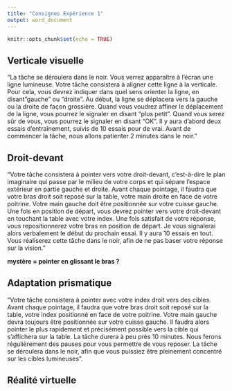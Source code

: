 ```yaml
---
title: "Consignes Expérience 1"
output: word_document
---
```


```r
knitr::opts_chunk$set(echo = TRUE)
```

## Verticale visuelle

"La tâche se déroulera dans le noir. Vous verrez apparaître à l'écran une ligne lumineuse. Votre tâche consistera à aligner cette ligne à la verticale. Pour cela, vous devrez indiquer dans quel sens orienter la ligne, en disant "gauche" ou "droite". Au début, la ligne se déplacera vers la gauche ou la droite de façon grossière. Quand vous voudrez affiner le déplacement de la ligne, vous pourrez le signaler en disant "plus petit". Quand vous serez sûr de vous, vous pourrez le signaler en disant "OK". Il y aura d'abord deux essais d'entraînement, suivis de 10 essais pour de vrai. Avant de commencer la tâche, nous allons patienter 2 minutes dans le noir."

## Droit-devant

"Votre tâche consistera à pointer vers votre droit-devant, c'est-à-dire le plan imaginaire qui passe par le milieu de votre corps et qui sépare l'espace extérieur en partie gauche et droite. Avant chaque pointage, il faudra que votre bras droit soit reposé sur la table, votre main droite en face de votre poitrine. Votre main gauche doit être positionnée sur votre cuisse gauche. Une fois en position de départ, vous devrez pointer vers votre droit-devant en touchant la table avec votre index. Une fois satisfait de votre réponse, vous repositionnerez votre bras en position de départ. Je vous signalerai alors verbalement le début du prochain essai. Il y aura 10 essais en tout. Vous réaliserez cette tâche dans le noir, afin de ne pas baser votre réponse sur la vision." 

**mystère = pointer en glissant le bras ?**

## Adaptation prismatique

"Votre tâche consistera à pointer avec votre index droit vers des cibles. Avant chaque pointage, il faudra que votre bras droit soit reposé sur la table, votre index positionné en face de votre poitrine. Votre main gauche devra toujours être positionnée sur votre cuisse gauche. Il faudra alors pointer le plus rapidement et précisément possible vers la cible qui s'affichera sur la table. La tâche durera à peu près 10 minutes. Nous ferons régulièrement des pauses pour vous permettre de vous reposer. La tâche se déroulera dans le noir, afin que vous puissiez être pleinement concentré sur les cibles lumineuses". 

## Réalité virtuelle
